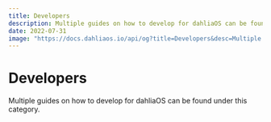```yaml
---
title: Developers
description: Multiple guides on how to develop for dahliaOS can be found under this category.
date: 2022-07-31
image: "https://docs.dahliaos.io/api/og?title=Developers&desc=Multiple guides on how to develop for dahliaOS can be found under this category."
---
```



# Developers

Multiple guides on how to develop for dahliaOS can be found under this category.

<Cards>
  <Card
    icon={""}
    title="FImage App Development"
    href="/developers/fimage-app-dev"
  />
  <Card icon={""} title="Run app on FImage" href="/developers/fimage-run-app" />
  <Card icon={""} title="Packaging" href="/developers/packaging" />
</Cards>
